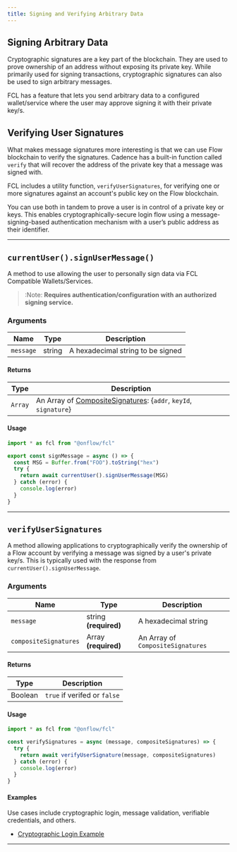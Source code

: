 ```yaml
---
title: Signing and Verifying Arbitrary Data
---
```


## Signing Arbitrary Data

Cryptographic signatures are a key part of the blockchain. They are used to prove ownership of an address without exposing its private key.
While primarily used for signing transactions, cryptographic signatures can also be used to sign arbitrary messages.

FCL has a feature that lets you send arbitrary data to a configured wallet/service where the
user may approve signing it with their private key/s.

## Verifying User Signatures

What makes message signatures more interesting is that we can use Flow blockchain to verify the signatures.
Cadence has a built-in function called `verify` that will recover the address of the private key that a message was signed with.

FCL includes a utility function, `verifyUserSignatures`, for verifying one or more signatures against an account's public key on the Flow blockchain.

You can use both in tandem to prove a user is in control of a private key or keys.
This enables cryptographically-secure login flow using a message-signing-based authentication mechanism
with a user’s public address as their identifier.

---

## `currentUser().signUserMessage()`

A method to use allowing the user to personally sign data via FCL Compatible Wallets/Services.

> :Note: **Requires authentication/configuration with an authorized signing service.**

### Arguments

| Name      | Type   | Description                       |
| --------- | ------ | --------------------------------- |
| `message` | string | A hexadecimal string to be signed |

#### Returns

| Type    | Description                                                                                                                                                                               |
| ------- | ----------------------------------------------------------------------------------------------------------------------------------------------------------------------------------------- |
| `Array` | An Array of [CompositeSignatures](https://github.com/onflow/flow-js-sdk/blob/master/packages/fcl/src/wallet-provider-spec/draft-v2.md#compositesignature): {`addr`, `keyId`, `signature`} |

#### Usage

```javascript
import * as fcl from "@onflow/fcl"

export const signMessage = async () => {
  const MSG = Buffer.from("FOO").toString("hex")
  try {
    return await currentUser().signUserMessage(MSG)
  } catch (error) {
    console.log(error)
  }
}
```

---

## `verifyUserSignatures`

A method allowing applications to cryptographically verify the ownership of a Flow account by verifying a message was signed by a user's private key/s. This is typically used with the response from `currentUser().signUserMessage`.

### Arguments

| Name                  | Type                  | Description                       |
| --------------------- | --------------------- | --------------------------------- |
| `message`             | string **(required)** | A hexadecimal string              |
| `compositeSignatures` | Array **(required)**  | An Array of `CompositeSignatures` |

#### Returns

| Type    | Description                  |
| ------- | ---------------------------- |
| Boolean | `true` if verifed or `false` |

#### Usage

```javascript
import * as fcl from "@onflow/fcl"

const verifySignatures = async (message, compositeSignatures) => {
  try {
    return await verifyUserSignature(message, compositeSignatures)
  } catch (error) {
    console.log(error)
  }
}
```

#### Examples

Use cases include cryptographic login, message validation, verifiable credentials, and others.

- [Cryptographic Login Example](https://crypto-login.vercel.app)

---
